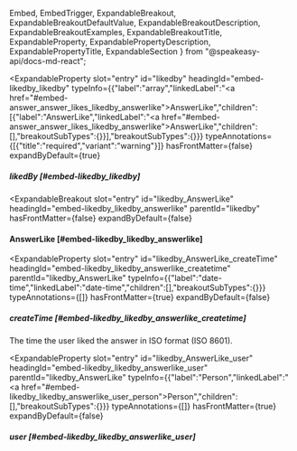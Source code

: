   Embed,
  EmbedTrigger,
  ExpandableBreakout,
  ExpandableBreakoutDefaultValue,
  ExpandableBreakoutDescription,
  ExpandableBreakoutExamples,
  ExpandableBreakoutTitle,
  ExpandableProperty,
  ExpandablePropertyDescription,
  ExpandablePropertyTitle,
  ExpandableSection
} from "@speakeasy-api/docs-md-react";

<ExpandableSection>

<ExpandableProperty
  slot="entry"
  id="likedby"
  headingId="embed-likedby_likedby"
  typeInfo={{"label":"array","linkedLabel":"<a href=\"#embed-answer_answer_likes_likedby_answerlike\">AnswerLike</a>","children":[{"label":"AnswerLike","linkedLabel":"<a href=\"#embed-answer_answer_likes_likedby_answerlike\">AnswerLike</a>","children":[],"breakoutSubTypes":{}}],"breakoutSubTypes":{}}}
  typeAnnotations={[{"title":"required","variant":"warning"}]}
  hasFrontMatter={false}
  expandByDefault={true}
>

<ExpandablePropertyTitle slot="title">

##### likedBy [#embed-likedby_likedby]

</ExpandablePropertyTitle>

</ExpandableProperty>

<ExpandableBreakout
  slot="entry"
  id="likedby_AnswerLike"
  headingId="embed-likedby_likedby_answerlike"
  parentId="likedby"
  hasFrontMatter={false}
  expandByDefault={false}
>

<ExpandableBreakoutTitle slot="title">

#### AnswerLike [#embed-likedby_likedby_answerlike]

</ExpandableBreakoutTitle>

<ExpandableBreakoutDescription slot="description">

</ExpandableBreakoutDescription>

<ExpandableBreakoutExamples slot="examples">

</ExpandableBreakoutExamples>

<ExpandableBreakoutDefaultValue slot="defaultValue">

</ExpandableBreakoutDefaultValue>

</ExpandableBreakout>

<ExpandableProperty
  slot="entry"
  id="likedby_AnswerLike_createTime"
  headingId="embed-likedby_likedby_answerlike_createtime"
  parentId="likedby_AnswerLike"
  typeInfo={{"label":"date-time","linkedLabel":"date-time","children":[],"breakoutSubTypes":{}}}
  typeAnnotations={[]}
  hasFrontMatter={true}
  expandByDefault={false}
>

<ExpandablePropertyTitle slot="title">

##### createTime [#embed-likedby_likedby_answerlike_createtime]

</ExpandablePropertyTitle>

<ExpandablePropertyDescription slot="description">

The time the user liked the answer in ISO format (ISO 8601).

</ExpandablePropertyDescription>

</ExpandableProperty>

<ExpandableProperty
  slot="entry"
  id="likedby_AnswerLike_user"
  headingId="embed-likedby_likedby_answerlike_user"
  parentId="likedby_AnswerLike"
  typeInfo={{"label":"Person","linkedLabel":"<a href=\"#embed-likedby_likedby_answerlike_user_person\">Person</a>","children":[],"breakoutSubTypes":{}}}
  typeAnnotations={[]}
  hasFrontMatter={true}
  expandByDefault={false}
>

<ExpandablePropertyTitle slot="title">

##### user [#embed-likedby_likedby_answerlike_user]

</ExpandablePropertyTitle>

<Embed slot="embed">

<EmbedTrigger slot="trigger" embedTitle="user" triggerText="View user details">

<Embeduser />

</EmbedTrigger>

</Embed>

</ExpandableProperty>

</ExpandableSection>